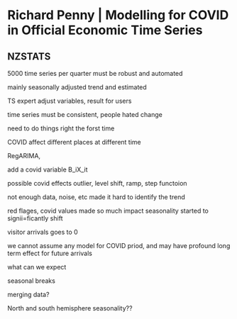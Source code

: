# Richard Penny | Modelling for COVID in Official Economic Time Series {-}

## NZSTATS

5000 time series per quarter
must be robust and automated

mainly seasonally adjusted trend and estimated

TS expert adjust variables, result for users

time series must be consistent, people hated change

need to do things right the forst time

COVID affect different places at different time

RegARIMA,

add a covid variable B_iX_it

possible covid effects outlier, level shift, ramp, step functoion

not enough data, noise, etc made it hard to identify the trend

red flages, covid values made so much impact seasonality started to signii=ficantly shift 

visitor arrivals goes to 0

we cannot assume any model for COVID priod, and may have profound long term effect for future arrivals

what can we expect 

seasonal breaks

merging data? 

North and south hemisphere seasonality??




